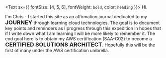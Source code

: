 <Text sx={{ fontSize: [4, 5, 6], fontWeight: `bold`, color: `heading` }}>
  Hi.
</Text>

I'm Chris - I started this site as an affirmation journal dedicated to my <span style="text-transform: uppercase;font-weight: bold;font-size: large;">journey</span> through learning cloud technologies. The goal is to document key points and reminders as I progress through this expedition in hopes that if I write down what I am learning I will be more likely to remember it. The end goal here is to obtain my AWS certification (SAA-C02) to become a <span style="text-transform: uppercase;font-weight: bold;font-size: large;">certified solutions architect</span>. Hopefully this will be the first of many under the AWS certification umbrella.